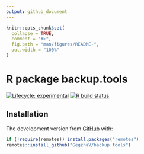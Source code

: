```yaml
---
output: github_document
---
```


<!-- README.md is generated from README.Rmd. Please edit that file -->

```r
knitr::opts_chunk$set(
  collapse = TRUE,
  comment = "#>",
  fig.path = "man/figures/README-",
  out.width = "100%"
)
```

# R package **backup.tools**

<!-- badges: start -->
[![Lifecycle: experimental](https://img.shields.io/badge/lifecycle-experimental-orange.svg)](https://www.tidyverse.org/lifecycle/#experimental)
[![R build status](https://github.com/GegznaV/backup.tools/workflows/R-CMD-check/badge.svg)](https://github.com/GegznaV/backup.tools/actions)

<!-- badges: end -->



<!-- The goal of backup.tools is to ... -->

## Installation

The development version from [GitHub](https://github.com/) with:

``` r
if (!require(remotes)) install.packages("remotes")
remotes::install_github("GegznaV/backup.tools")
```
